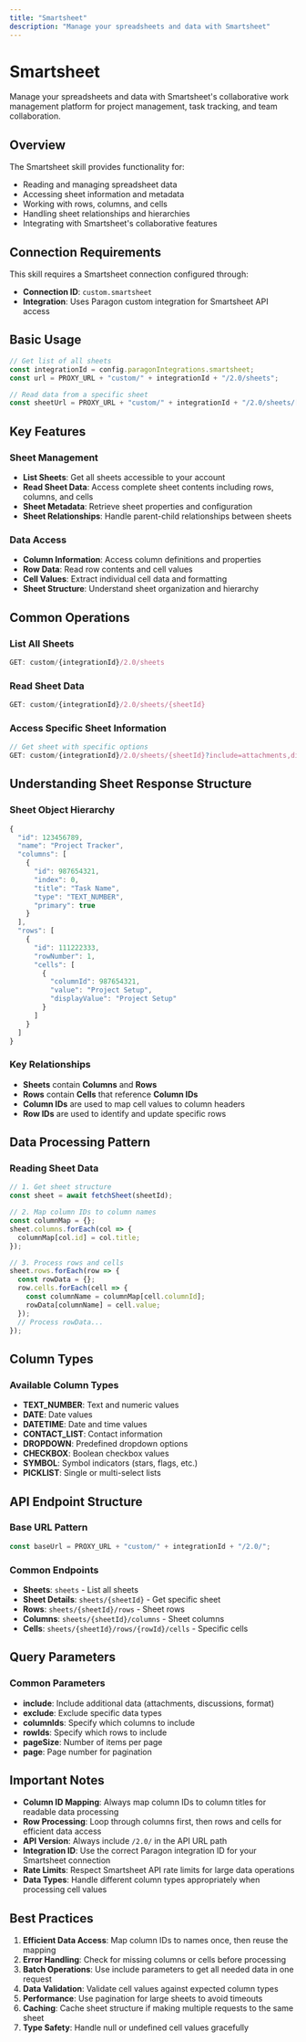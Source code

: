 ```yaml
---
title: "Smartsheet"
description: "Manage your spreadsheets and data with Smartsheet"
---
```


# Smartsheet

Manage your spreadsheets and data with Smartsheet's collaborative work management platform for project management, task tracking, and team collaboration.

## Overview

The Smartsheet skill provides functionality for:
- Reading and managing spreadsheet data
- Accessing sheet information and metadata
- Working with rows, columns, and cells
- Handling sheet relationships and hierarchies
- Integrating with Smartsheet's collaborative features

## Connection Requirements

This skill requires a Smartsheet connection configured through:
- **Connection ID**: `custom.smartsheet`
- **Integration**: Uses Paragon custom integration for Smartsheet API access

## Basic Usage

```javascript
// Get list of all sheets
const integrationId = config.paragonIntegrations.smartsheet;
const url = PROXY_URL + "custom/" + integrationId + "/2.0/sheets";

// Read data from a specific sheet
const sheetUrl = PROXY_URL + "custom/" + integrationId + "/2.0/sheets/[SheetId]";
```

## Key Features

### Sheet Management
- **List Sheets**: Get all sheets accessible to your account
- **Read Sheet Data**: Access complete sheet contents including rows, columns, and cells
- **Sheet Metadata**: Retrieve sheet properties and configuration
- **Sheet Relationships**: Handle parent-child relationships between sheets

### Data Access
- **Column Information**: Access column definitions and properties
- **Row Data**: Read row contents and cell values
- **Cell Values**: Extract individual cell data and formatting
- **Sheet Structure**: Understand sheet organization and hierarchy

## Common Operations

### List All Sheets
```javascript
GET: custom/{integrationId}/2.0/sheets
```

### Read Sheet Data
```javascript
GET: custom/{integrationId}/2.0/sheets/{sheetId}
```

### Access Specific Sheet Information
```javascript
// Get sheet with specific options
GET: custom/{integrationId}/2.0/sheets/{sheetId}?include=attachments,discussions,format
```

## Understanding Sheet Response Structure

### Sheet Object Hierarchy
```javascript
{
  "id": 123456789,
  "name": "Project Tracker",
  "columns": [
    {
      "id": 987654321,
      "index": 0,
      "title": "Task Name",
      "type": "TEXT_NUMBER",
      "primary": true
    }
  ],
  "rows": [
    {
      "id": 111222333,
      "rowNumber": 1,
      "cells": [
        {
          "columnId": 987654321,
          "value": "Project Setup",
          "displayValue": "Project Setup"
        }
      ]
    }
  ]
}
```

### Key Relationships
- **Sheets** contain **Columns** and **Rows**
- **Rows** contain **Cells** that reference **Column IDs**
- **Column IDs** are used to map cell values to column headers
- **Row IDs** are used to identify and update specific rows

## Data Processing Pattern

### Reading Sheet Data
```javascript
// 1. Get sheet structure
const sheet = await fetchSheet(sheetId);

// 2. Map column IDs to column names
const columnMap = {};
sheet.columns.forEach(col => {
  columnMap[col.id] = col.title;
});

// 3. Process rows and cells
sheet.rows.forEach(row => {
  const rowData = {};
  row.cells.forEach(cell => {
    const columnName = columnMap[cell.columnId];
    rowData[columnName] = cell.value;
  });
  // Process rowData...
});
```

## Column Types

### Available Column Types
- **TEXT_NUMBER**: Text and numeric values
- **DATE**: Date values
- **DATETIME**: Date and time values
- **CONTACT_LIST**: Contact information
- **DROPDOWN**: Predefined dropdown options
- **CHECKBOX**: Boolean checkbox values
- **SYMBOL**: Symbol indicators (stars, flags, etc.)
- **PICKLIST**: Single or multi-select lists

## API Endpoint Structure

### Base URL Pattern
```javascript
const baseUrl = PROXY_URL + "custom/" + integrationId + "/2.0/";
```

### Common Endpoints
- **Sheets**: `sheets` - List all sheets
- **Sheet Details**: `sheets/{sheetId}` - Get specific sheet
- **Rows**: `sheets/{sheetId}/rows` - Sheet rows
- **Columns**: `sheets/{sheetId}/columns` - Sheet columns
- **Cells**: `sheets/{sheetId}/rows/{rowId}/cells` - Specific cells

## Query Parameters

### Common Parameters
- **include**: Include additional data (attachments, discussions, format)
- **exclude**: Exclude specific data types
- **columnIds**: Specify which columns to include
- **rowIds**: Specify which rows to include
- **pageSize**: Number of items per page
- **page**: Page number for pagination

## Important Notes

- **Column ID Mapping**: Always map column IDs to column titles for readable data processing
- **Row Processing**: Loop through columns first, then rows and cells for efficient data access
- **API Version**: Always include `/2.0/` in the API URL path
- **Integration ID**: Use the correct Paragon integration ID for your Smartsheet connection
- **Rate Limits**: Respect Smartsheet API rate limits for large data operations
- **Data Types**: Handle different column types appropriately when processing cell values

## Best Practices

1. **Efficient Data Access**: Map column IDs to names once, then reuse the mapping
2. **Error Handling**: Check for missing columns or cells before processing
3. **Batch Operations**: Use include parameters to get all needed data in one request
4. **Data Validation**: Validate cell values against expected column types
5. **Performance**: Use pagination for large sheets to avoid timeouts
6. **Caching**: Cache sheet structure if making multiple requests to the same sheet
7. **Type Safety**: Handle null or undefined cell values gracefully 